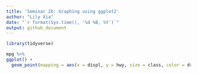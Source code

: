 ```yaml
---
title: 'Seminar 2b: Graphing using ggplot2'
author: "Lily Xia"
date: "`r format(Sys.time(), '%d %B, %Y')`"
output: github_document
---
```


```r
library(tidyverse)
```


```r
mpg %>% 
ggplot() +
  geom_point(mapping = aes(x = displ, y = hwy, size = class, color = drv))
```

